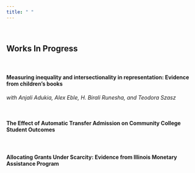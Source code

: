 ```yaml
---
title: " "
---
```


&nbsp;

##  Works In Progress

&nbsp;

#### Measuring inequality and intersectionality in representation: Evidence from children’s books  
*with Anjali Adukia, Alex Eble, H. Birali Runesha, and Teodora Szasz*  
  
&nbsp;  
  
#### The Effect of Automatic Transfer Admission on Community College Student Outcomes
  
&nbsp;  
  
#### Allocating Grants Under Scarcity: Evidence from Illinois Monetary Assistance Program

